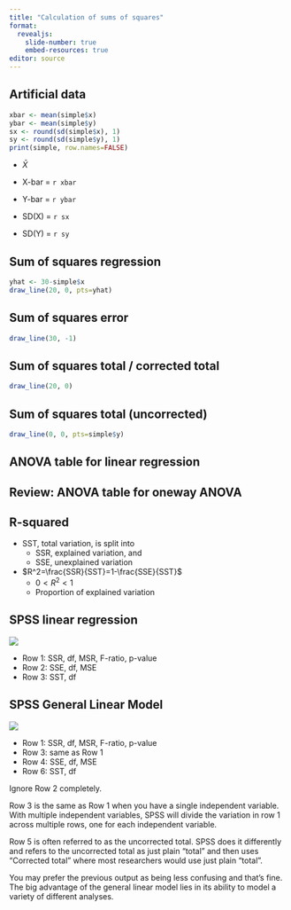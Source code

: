 ```yaml
---
title: "Calculation of sums of squares"
format: 
  revealjs:
    slide-number: true
    embed-resources: true
editor: source
---
```


## Artificial data

```r
xbar <- mean(simple$x)
ybar <- mean(simple$y)
sx <- round(sd(simple$x), 1)
sy <- round(sd(simple$y), 1)
print(simple, row.names=FALSE)
```

-   $\bar{X}$

-   X-bar = `r xbar`
-   Y-bar = `r ybar`
-   SD(X) = `r sx`
-   SD(Y) = `r sy`


## Sum of squares regression

```r
yhat <- 30-simple$x
draw_line(20, 0, pts=yhat)
```

## Sum of squares error

```r
draw_line(30, -1)

```

## Sum of squares total / corrected total

```r
draw_line(20, 0)
```

## Sum of squares total (uncorrected)

```r
draw_line(0, 0, pts=simple$y)
```

## ANOVA table for linear regression

```{=tex}
\begin{matrix}
            &  SS &  df &                  MS &           F-ratio \\
 Regression & SSR &   1 &   MSR=\frac{SSR}{1} & F=\frac{MSR}{MSE} \\
 Error      & SSE & n-2 & MSE=\frac{SSE}{n-2} &                   \\
 Total      & SST & n-1 &                     &
\end{matrix}
```
## Review: ANOVA table for oneway ANOVA

```{=tex}
\begin{matrix}
         &  SS &  df &                    MS &           F-ratio \\
 Between & SSB & k-1 &   MSB=\frac{SSB}{k-1} & F=\frac{MSB}{MSW} \\
 Within  & SSW & n-k & MSW=\frac{SSW}{n-k-1} &                   \\
 Total   & SST & n-1 &                       &
\end{matrix}
```

## R-squared

-   SST, total variation, is split into
    -    SSR, explained variation, and
    -    SSE, unexplained variation
-   $R^2=\frac{SSR}{SST}=1-\frac{SSE}{SST}$
    -    $0 < R^2 < 1$
    -    Proportion of explained variation

## SPSS linear regression

![](../images/simple-regression-02.png)

-   Row 1: SSR, df, MSR, F-ratio, p-value
-   Row 2: SSE, df, MSE
-   Row 3: SST, df

## SPSS General Linear Model

![](../images/simple-regression-01.png)

-   Row 1: SSR, df, MSR, F-ratio, p-value
-   Row 3: same as Row 1
-   Row 4: SSE, df, MSE
-   Row 6: SST, df

::: notes
Ignore Row 2 completely. 

Row 3 is the same as Row 1 when you have a single independent variable. With multiple independent variables, SPSS will divide the variation in row 1 across multiple rows, one for each independent variable.

Row 5 is often referred to as the uncorrected total. SPSS does it differently and refers to the uncorrected total as just plain "total" and then uses "Corrected total" where most researchers would use just plain "total".

You may prefer the previous output as being less confusing and that's fine. The big advantage of the general linear model lies in its ability to model a variety of different analyses.
:::